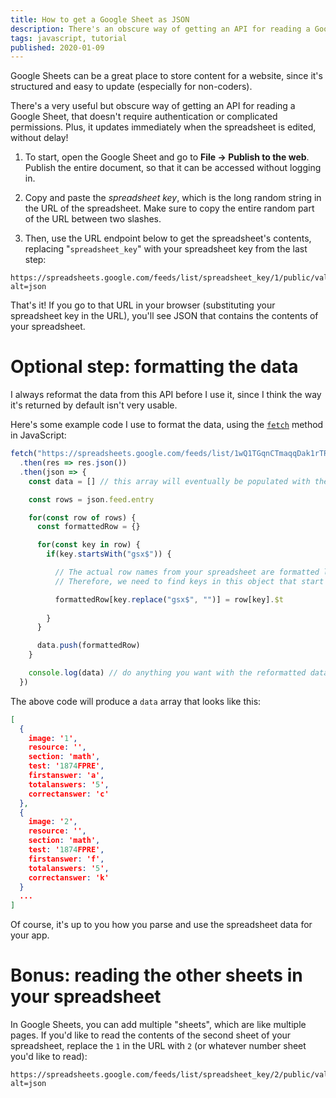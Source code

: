 ```yaml
---
title: How to get a Google Sheet as JSON
description: There's an obscure way of getting an API for reading a Google Sheet, that doesn't require authentication or complicated permissions. All you need to do is publish the spreadsheet, and use this immediately-updating endpoint to read the contents of the spreadsheet.
tags: javascript, tutorial
published: 2020-01-09
---
```


Google Sheets can be a great place to store content for a website, since it's structured and easy to update (especially for non-coders). 

There's a very useful but obscure way of getting an API for reading a Google Sheet, that doesn't require authentication or complicated permissions. Plus, it updates immediately when the spreadsheet is edited, without delay!

1. To start, open the Google Sheet and go to **File → Publish to the web**. Publish the entire document, so that it can be accessed without logging in. 

2. Copy and paste the *spreadsheet key*, which is the long random string in the URL of the spreadsheet. Make sure to copy the entire random part of the URL between two slashes. 

3. Then, use the URL endpoint below to get the spreadsheet's contents, replacing "`spreadsheet_key`" with your spreadsheet key from the last step: 

  ```
  https://spreadsheets.google.com/feeds/list/spreadsheet_key/1/public/values?alt=json
  ```

That's it! If you go to that URL in your browser (substituting your spreadsheet key in the URL), you'll see JSON that contains the contents of your spreadsheet.

# Optional step: formatting the data

I always reformat the data from this API before I use it, since I think the way it's returned by default isn't very usable. 

Here's some example code I use to format the data, using the [`fetch`](https://developer.mozilla.org/en-US/docs/Web/API/Fetch_API) method in JavaScript: 

```javascript
fetch("https://spreadsheets.google.com/feeds/list/1wQ1TGqnCTmaqqDak1rTRxPMSGSGLMilwrecf7TuqDGc/1/public/values?alt=json")
  .then(res => res.json())
  .then(json => {
    const data = [] // this array will eventually be populated with the contents of the spreadsheet's rows

    const rows = json.feed.entry

    for(const row of rows) {
      const formattedRow = {}

      for(const key in row) {
        if(key.startsWith("gsx$")) {

          // The actual row names from your spreadsheet are formatted like "gsx$title".
          // Therefore, we need to find keys in this object that start with "gsx$", and then strip that out to get the actual row name

          formattedRow[key.replace("gsx$", "")] = row[key].$t
          
        }
      }

      data.push(formattedRow)
    }

    console.log(data) // do anything you want with the reformatted data here
  })
```

The above code will produce a `data` array that looks like this: 

```json
[
  {
    image: '1',
    resource: '',
    section: 'math',
    test: '1874FPRE',
    firstanswer: 'a',
    totalanswers: '5',
    correctanswer: 'c'
  },
  {
    image: '2',
    resource: '',
    section: 'math',
    test: '1874FPRE',
    firstanswer: 'f',
    totalanswers: '5',
    correctanswer: 'k'
  }
  ...
]
```

Of course, it's up to you how you parse and use the spreadsheet data for your app. 


# Bonus: reading the other sheets in your spreadsheet

In Google Sheets, you can add multiple "sheets", which are like multiple pages. If you'd like to read the contents of the second sheet of your spreadsheet, replace the `1` in the URL with `2` (or whatever number sheet you'd like to read):

```
https://spreadsheets.google.com/feeds/list/spreadsheet_key/2/public/values?alt=json
```